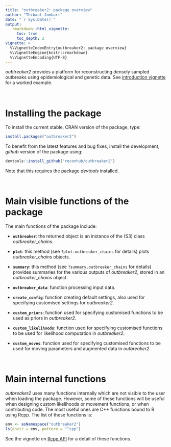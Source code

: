 ---
title: "outbreaker2: package overview"
author: "Thibaut Jombart"
date: "`r Sys.Date()`"
output:
   rmarkdown::html_vignette:
     toc: true
     toc_depth: 2
vignette: >
  %\VignetteIndexEntry{outbreaker2: package overview}
  %\VignetteEngine{knitr::rmarkdown}
  %\VignetteEncoding{UTF-8}
---



*oubtreaker2* provides a platform for reconstructing densely sampled outbreaks
 using epidemiological and genetic data. See [introduction vignette](introduction.html) for a worked example.



<br>

# Installing the package

To install the current stable, CRAN version of the package, type:
```{r install, eval=FALSE}
install.packages("outbreaker2")
```

To benefit from the latest features and bug fixes, install the development, *github* version of the package using:
```{r install2, eval=FALSE}
devtools::install_github("reconhub/outbreaker2")
```

Note that this requires the package *devtools* installed.



<br>

# Main visible functions of the package

The main functions of the package include:

- **`outbreaker`**: the returned object is an instance of the (S3) class *outbreaker_chains*.

- **`plot`**: this method (see `?plot.outbreaker_chains` for details) plots *outbreaker_chains* objects.

- **`summary`**: this method (see `?summary.outbreaker_chains` for details) provides summaries for the various outputs of *outbreaker2*, stored in an *outbreaker_chains* object.

- **`outbreaker_data`**: function processing input data.

- **`create_config`**: function creating default settings, also used for specifying customised settings for *outbreaker2*.

- **`custom_priors`**: function used for specifying customised functions to be used as priors in *outbreaker2*.

- **`custom_likelihoods`**: function used for specifying customised functions to be used for likelihood computation in *outbreaker2*.

- **`custom_moves`**: function used for specifying customised functions to be used for moving parameters and augmented data in *outbreaker2*.





<br>

# Main internal functions

*outbreaker2* uses many functions internally which are not visible to the user when loading the package. However, some of these functions will be useful when designing custom likelihoods or movement functions, or when contributing code. The most useful ones are C++ functions bound to R using Rcpp. The list of these functions is:

```{r, list_functions}
env <- asNamespace("outbreaker2")
ls(envir = env, pattern = "^cpp")  
```

See the vignette on [Rcpp API](Rcpp_API.html) for a detail of these functions.





